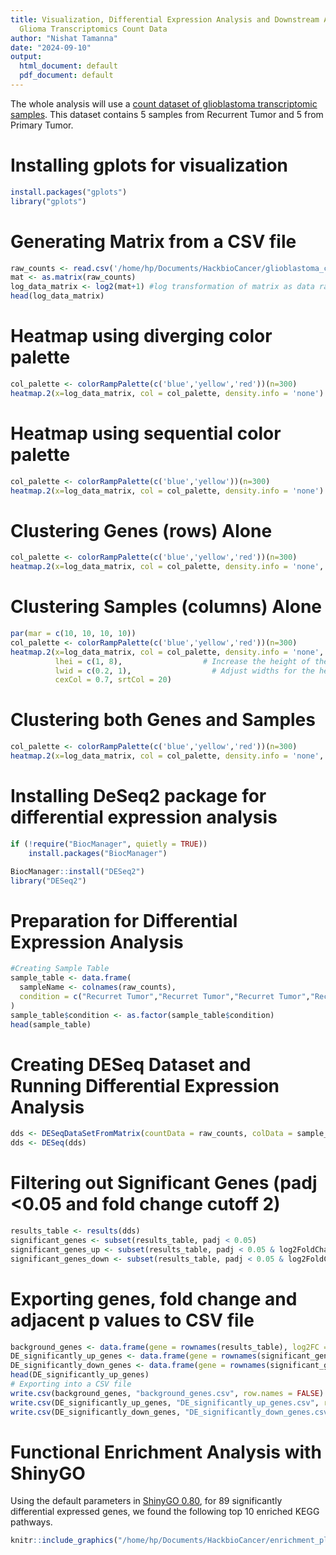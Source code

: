 ```yaml
---
title: Visualization, Differential Expression Analysis and Downstream Analysis of
  Glioma Transcriptomics Count Data
author: "Nishat Tamanna"
date: "2024-09-10"
output:
  html_document: default
  pdf_document: default
---
```

The whole analysis will use a [count dataset of glioblastoma transcriptomic samples](https://raw.githubusercontent.com/HackBio-Internship/public_datasets/main/Cancer2024/glioblastoma.csv). This dataset contains 5 samples from Recurrent Tumor and 5 from Primary Tumor. 

# Installing gplots for visualization

```r
install.packages("gplots")
library("gplots")
```

# Generating Matrix from a CSV file

```r
raw_counts <- read.csv('/home/hp/Documents/HackbioCancer/glioblastoma_count_file.csv', row.names=1)
mat <- as.matrix(raw_counts)
log_data_matrix <- log2(mat+1) #log transformation of matrix as data range is too broad
head(log_data_matrix)
```

# Heatmap using diverging color palette

```r
col_palette <- colorRampPalette(c('blue','yellow','red'))(n=300)
heatmap.2(x=log_data_matrix, col = col_palette, density.info = 'none')
```

# Heatmap using sequential color palette

```r
col_palette <- colorRampPalette(c('blue','yellow'))(n=300)
heatmap.2(x=log_data_matrix, col = col_palette, density.info = 'none')
```

# Clustering Genes (rows) Alone

```r
col_palette <- colorRampPalette(c('blue','yellow','red'))(n=300)
heatmap.2(x=log_data_matrix, col = col_palette, density.info = 'none', dendrogram = 'row', Rowv = TRUE, Colv = FALSE)
```

# Clustering Samples (columns) Alone

```r
par(mar = c(10, 10, 10, 10))
col_palette <- colorRampPalette(c('blue','yellow','red'))(n=300)
heatmap.2(x=log_data_matrix, col = col_palette, density.info = 'none', dendrogram = 'column', Rowv = FALSE, Colv = TRUE, lmat = rbind(c(4, 3), c(2, 1)),  # Layout matrix
          lhei = c(1, 8),                  # Increase the height of the heatmap body
          lwid = c(0.2, 1),                  # Adjust widths for the heatmap and key
          cexCol = 0.7, srtCol = 20)
```

# Clustering both Genes and Samples

```r
col_palette <- colorRampPalette(c('blue','yellow','red'))(n=300)
heatmap.2(x=log_data_matrix, col = col_palette, density.info = 'none', Rowv = TRUE, Colv = TRUE)
```

# Installing DeSeq2 package for differential expression analysis

```r
if (!require("BiocManager", quietly = TRUE))
    install.packages("BiocManager")

BiocManager::install("DESeq2")
library("DESeq2")
```

# Preparation for Differential Expression Analysis

```r
#Creating Sample Table
sample_table <- data.frame(
  sampleName <- colnames(raw_counts),
  condition = c("Recurret Tumor","Recurret Tumor","Recurret Tumor","Recurret Tumor","Recurret Tumor","Primary Tumor","Primary Tumor","Primary Tumor","Primary Tumor","Primary Tumor")
)
sample_table$condition <- as.factor(sample_table$condition)
head(sample_table)
```

# Creating DESeq Dataset and Running Differential Expression Analysis

```r
dds <- DESeqDataSetFromMatrix(countData = raw_counts, colData = sample_table, design = ~ condition)
dds <- DESeq(dds)
```

# Filtering out Significant Genes (padj <0.05 and fold change cutoff 2)

```r
results_table <- results(dds)
significant_genes <- subset(results_table, padj < 0.05)
significant_genes_up <- subset(results_table, padj < 0.05 & log2FoldChange > 1)
significant_genes_down <- subset(results_table, padj < 0.05 & log2FoldChange < -1)
```

# Exporting genes, fold change and adjacent p values to CSV file

```r
background_genes <- data.frame(gene = rownames(results_table), log2FC = results_table$log2FoldChange, pval = results_table$pvalue)
DE_significantly_up_genes <- data.frame(gene = rownames(significant_genes_up), log2FC = significant_genes_up$log2FoldChange, pval = significant_genes_up$pvalue)
DE_significantly_down_genes <- data.frame(gene = rownames(significant_genes_down), log2FC = significant_genes_down$log2FoldChange, pval = significant_genes_down$pvalue)
head(DE_significantly_up_genes)
# Exporting into a CSV file
write.csv(background_genes, "background_genes.csv", row.names = FALSE)
write.csv(DE_significantly_up_genes, "DE_significantly_up_genes.csv", row.names = FALSE)
write.csv(DE_significantly_down_genes, "DE_significantly_down_genes.csv", row.names = FALSE)
```

# Functional Enrichment Analysis with ShinyGO
Using the default parameters in [ShinyGO 0.80](http://bioinformatics.sdstate.edu/go/), for 89 significantly differential expressed genes, we found the following top 10 enriched KEGG pathways.

```r
knitr::include_graphics("/home/hp/Documents/HackbioCancer/enrichment_plot.png")
```


